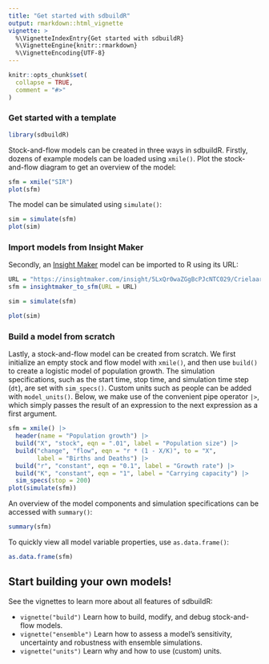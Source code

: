 ```yaml
---
title: "Get started with sdbuildR"
output: rmarkdown::html_vignette
vignette: >
  %\VignetteIndexEntry{Get started with sdbuildR}
  %\VignetteEngine{knitr::rmarkdown}
  %\VignetteEncoding{UTF-8}
---
```


```r
knitr::opts_chunk$set(
  collapse = TRUE,
  comment = "#>"
)
```

### Get started with a template

```r
library(sdbuildR) 
```

Stock-and-flow models can be created in three ways in sdbuildR. Firstly, dozens of example models can be loaded using `xmile()`. Plot the stock-and-flow diagram to get an overview of the model:

```r
sfm = xmile("SIR")
plot(sfm)
```

The model can be simulated using `simulate()`:

```r
sim = simulate(sfm)
plot(sim)
```

### Import models from Insight Maker

Secondly, an [Insight Maker](https://insightmaker.com/) model can be imported to R using its URL: 

```r
URL = "https://insightmaker.com/insight/5LxQr0waZGgBcPJcNTC029/Crielaard-2022"
sfm = insightmaker_to_sfm(URL = URL)
```

```r
sim = simulate(sfm)
```

```r
plot(sim)
```

### Build a model from scratch

Lastly, a stock-and-flow model can be created from scratch. We first initialize an empty stock and flow model with `xmile()`, and then use `build()` to create a logistic model of population growth. The simulation specifications, such as the start time, stop time, and simulation time step (`dt`), are set with `sim_specs()`. Custom units such as people can be added with `model_units()`. Below, we make use of the convenient pipe operator `|>`, which simply passes the result of an expression to the next expression as a first argument. 

```r
sfm = xmile() |>
  header(name = "Population growth") |>
  build("X", "stock", eqn = ".01", label = "Population size") |>
  build("change", "flow", eqn = "r * (1 - X/K)", to = "X", 
        label = "Births and Deaths") |>
  build("r", "constant", eqn = "0.1", label = "Growth rate") |>
  build("K", "constant", eqn = "1", label = "Carrying capacity") |>
  sim_specs(stop = 200) 
plot(simulate(sfm))
```

An overview of the model components and simulation specifications can be accessed with `summary()`:

```r
summary(sfm)
```

To quickly view all model variable properties, use `as.data.frame()`:

```r
as.data.frame(sfm)
```

## Start building your own models!

See the vignettes to learn more about all features of sdbuildR:

* `vignette("build")` Learn how to build, modify, and debug stock-and-flow models.
* `vignette("ensemble")` Learn how to assess a model's sensitivity, uncertainty and robustness with ensemble simulations.
* `vignette("units")` Learn why and how to use (custom) units.
